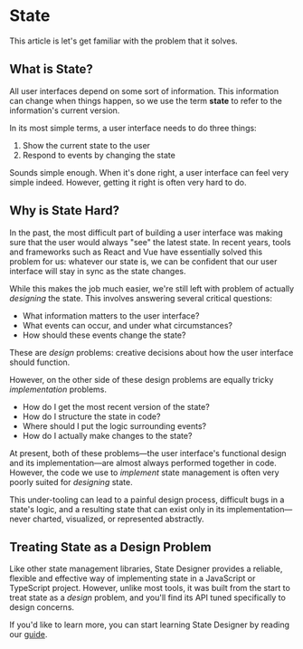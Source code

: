 # State

This article is let's get familiar with the problem that it solves.

## What is State?

All user interfaces depend on some sort of information. This information can change when things happen, so we use the term **state** to refer to the information's current version.

In its most simple terms, a user interface needs to do three things:

1. Show the current state to the user
2. Respond to events by changing the state

Sounds simple enough. When it's done right, a user interface can feel very simple indeed. However, getting it right is often very hard to do.

## Why is State Hard?

In the past, the most difficult part of building a user interface was making sure that the user would always "see" the latest state. In recent years, tools and frameworks such as React and Vue have essentially solved this problem for us: whatever our state is, we can be confident that our user interface will stay in sync as the state changes.

While this makes the job much easier, we're still left with problem of actually _designing_ the state. This involves answering several critical questions:

- What information matters to the user interface?
- What events can occur, and under what circumstances?
- How should these events change the state?

These are _design_ problems: creative decisions about how the user interface should function.

However, on the other side of these design problems are equally tricky _implementation_ problems.

- How do I get the most recent version of the state?
- How do I structure the state in code?
- Where should I put the logic surrounding events?
- How do I actually make changes to the state?

At present, both of these problems—the user interface's functional design and its implementation—are almost always performed together in code. However, the code we use to _implement_ state management is often very poorly suited for _designing_ state.

This under-tooling can lead to a painful design process, difficult bugs in a state's logic, and a resulting state that can exist only in its implementation—never charted, visualized, or represented abstractly.

## Treating State as a Design Problem

Like other state management libraries, State Designer provides a reliable, flexible and effective way of implementing state in a JavaScript or TypeScript project. However, unlike most tools, it was built from the start to treat state as a _design_ problem, and you'll find its API tuned specifically to design concerns.

If you'd like to learn more, you can start learning State Designer by reading our [guide](/docs/learn/intro).
